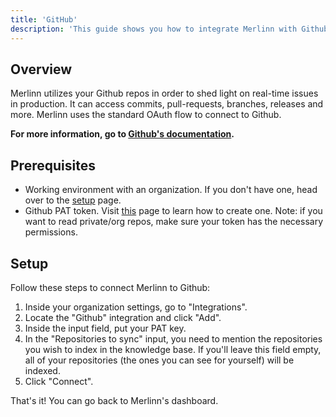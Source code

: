 ```yaml
---
title: 'GitHub'
description: 'This guide shows you how to integrate Merlinn with Github.'
---
```


## Overview

Merlinn utilizes your Github repos in order to shed light on real-time issues in production. It can access commits, pull-requests, branches, releases and more. Merlinn uses the standard OAuth flow to connect to Github.

**For more information, go to [Github's documentation](https://docs.github.com/en/apps/oauth-apps/building-oauth-apps/authorizing-oauth-apps).**

## Prerequisites

- Working environment with an organization. If you don't have one, head over to the [setup](../02-Getting%20started/01-Setup%20Merlinn.md) page.
- Github PAT token. Visit [this](https://docs.github.com/en/authentication/keeping-your-account-and-data-secure/managing-your-personal-access-tokens) page to learn how to create one. Note: if you want to read private/org repos, make sure your token has the necessary permissions.

## Setup

Follow these steps to connect Merlinn to Github:

1. Inside your organization settings, go to "Integrations".
2. Locate the "Github" integration and click "Add".
3. Inside the input field, put your PAT key.
4. In the "Repositories to sync" input, you need to mention the repositories you wish to index in the knowledge base. If you'll leave this field empty, all of your repositories (the ones you can see for yourself) will be indexed.
5. Click "Connect".

That's it! You can go back to Merlinn's dashboard.
